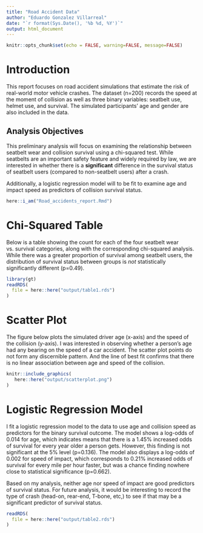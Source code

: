 ```yaml
---
title: "Road Accident Data"
author: "Eduardo Gonzalez Villarreal"
date: "`r format(Sys.Date(), '%b %d, %Y')`"
output: html_document
---
```


```r

knitr::opts_chunk$set(echo = FALSE, warning=FALSE, message=FALSE)
```



# Introduction

This report focuses on road accident simulations that estimate the risk of real-world motor vehicle crashes. The dataset (n=200) records the speed at the moment of collision as well as three binary variables: seatbelt use, helmet use, and survival. The simulated participants' age and gender are also included in the data.

## Analysis Objectives

This preliminary analysis will focus on examining the relationship between seatbelt wear and collision survival using a chi-squared test. While seatbelts are an important safety feature and widely required by law, we are interested in whether there is a **significant** difference in the survival status of seatbelt users (compared to non-seatbelt users) after a crash.

Additionally, a logistic regression model will to be fit to examine age and impact speed as predictors of collision survival status.


```r

here::i_am("Road_accidents_report.Rmd")

```



# Chi-Squared Table

Below is a table showing the count for each of the four seatbelt wear vs. survival categories, along with the corresponding chi-squared analysis. While there was a greater proportion of survival among seatbelt users, the distribution of survival status between groups is *not* statistically significantly different (p=0.49).

```r

library(gt)
readRDS(
  file = here::here("output/table1.rds")
)

```


# Scatter Plot

The figure below plots the simulated driver age (x-axis) and the speed of the collision (y-axis). I was interested in observing whether a person's age had any bearing on the speed of a car accident. The scatter plot points do not form any discernible pattern. And the line of best fit confirms that there is no linear association between age and speed of the collision. 

```r

knitr::include_graphics(
   here::here("output/scatterplot.png")
)

```

# Logistic Regression Model

I fit a logistic regression model to the data to use age and collision speed as predictors for the binary survival outcome. The model shows a log-odds of 0.014 for age, which indicates means that there is a 1.45% increased odds of survival for every year older a person gets. However, this finding is not significant at the 5% level (p=0.136). The model also displays a log-odds of 0.002 for speed of impact, which corresponds to 0.21% increased odds of survival for every mile per hour faster, but was a chance finding nowhere close to statistical significance (p=0.662). 

Based on my analysis, neither age nor speed of impact are good predictors of survival status. For future analysis, it would be interesting to record the type of crash (head-on, rear-end, T-bone, etc,) to see if that may be a significant predictor of survival status. 


```r

readRDS(
  file = here::here("output/table2.rds")
)

```


